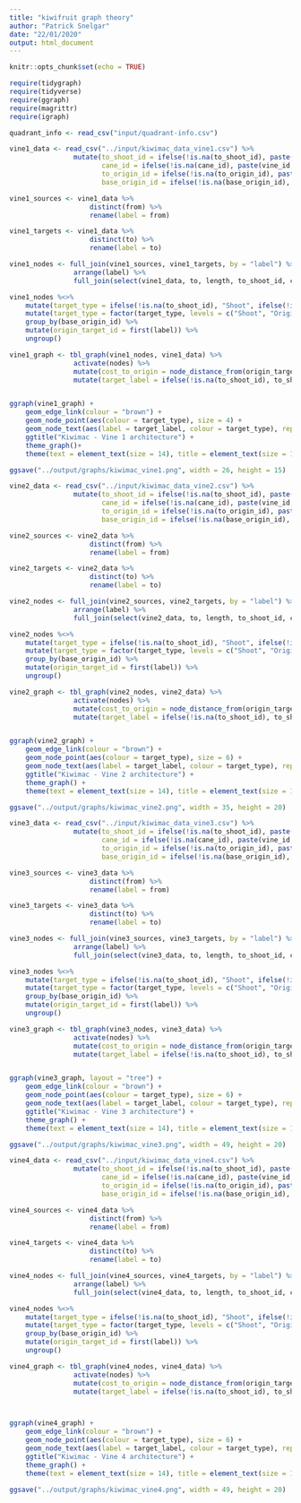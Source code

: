 ---
title: "kiwifruit graph theory"
author: "Patrick Snelgar"
date: "22/01/2020"
output: html_document
---

```{r setup, include=FALSE}
knitr::opts_chunk$set(echo = TRUE)

require(tidygraph)
require(tidyverse)
require(ggraph)
require(magrittr)
require(igraph)
```

```{r data-import, echo=FALSE}

quadrant_info <- read_csv("input/quadrant-info.csv")


```

```{r vine1-tidying, echo=FALSE}

vine1_data <- read_csv("../input/kiwimac_data_vine1.csv") %>%
				mutate(to_shoot_id = ifelse(!is.na(to_shoot_id), paste(vine_id, to_shoot_id, sep = "-"), NA),
					   cane_id = ifelse(!is.na(cane_id), paste(vine_id, cane_id, sep = "-"), NA),
					   to_origin_id = ifelse(!is.na(to_origin_id), paste(vine_id, to_origin_id, sep = "-"), NA),
					   base_origin_id = ifelse(!is.na(base_origin_id), paste(vine_id, base_origin_id, sep = "-"), NA))

vine1_sources <- vine1_data %>%
					distinct(from) %>%
					rename(label = from)

vine1_targets <- vine1_data %>%
					distinct(to) %>%
					rename(label = to)

vine1_nodes <- full_join(vine1_sources, vine1_targets, by = "label") %>%
				arrange(label) %>%
				full_join(select(vine1_data, to, length, to_shoot_id, cane_id, to_origin_id, base_origin_id, notes), by = c("label" = "to"))

vine1_nodes %<>% 
	mutate(target_type = ifelse(!is.na(to_shoot_id), "Shoot", ifelse(!is.na(to_origin_id), "Origin","Junction"))) %>%
	mutate(target_type = factor(target_type, levels = c("Shoot", "Origin", "Junction"))) %>%
	group_by(base_origin_id) %>%
	mutate(origin_target_id = first(label)) %>%
	ungroup()

```

```{r, vine1_viz, echo=FALSE}

vine1_graph <- tbl_graph(vine1_nodes, vine1_data) %>%
				activate(nodes) %>%
				mutate(cost_to_origin = node_distance_from(origin_target_id, weights = length)) %>%
				mutate(target_label = ifelse(!is.na(to_shoot_id), to_shoot_id, to_origin_id))


ggraph(vine1_graph) + 
	geom_edge_link(colour = "brown") +
	geom_node_point(aes(colour = target_type), size = 4) +
	geom_node_text(aes(label = target_label, colour = target_type), repel = TRUE) +
	ggtitle("Kiwimac - Vine 1 architecture") + 
	theme_graph()+
	theme(text = element_text(size = 14), title = element_text(size = 18))

ggsave("../output/graphs/kiwimac_vine1.png", width = 26, height = 15)
```


```{r vine2-tidying, echo=FALSE}

vine2_data <- read_csv("../input/kiwimac_data_vine2.csv") %>%
				mutate(to_shoot_id = ifelse(!is.na(to_shoot_id), paste(vine_id, to_shoot_id, sep = "-"), NA),
					   cane_id = ifelse(!is.na(cane_id), paste(vine_id, cane_id, sep = "-"), NA),
					   to_origin_id = ifelse(!is.na(to_origin_id), paste(vine_id, to_origin_id, sep = "-"), NA),
					   base_origin_id = ifelse(!is.na(base_origin_id), paste(vine_id, base_origin_id, sep = "-"), NA))

vine2_sources <- vine2_data %>%
					distinct(from) %>%
					rename(label = from)

vine2_targets <- vine2_data %>%
					distinct(to) %>%
					rename(label = to)

vine2_nodes <- full_join(vine2_sources, vine2_targets, by = "label") %>%
				arrange(label) %>%
				full_join(select(vine2_data, to, length, to_shoot_id, cane_id, to_origin_id, base_origin_id, notes), by = c("label" = "to"))

vine2_nodes %<>% 
	mutate(target_type = ifelse(!is.na(to_shoot_id), "Shoot", ifelse(!is.na(to_origin_id), "Origin","Junction"))) %>%
	mutate(target_type = factor(target_type, levels = c("Shoot", "Origin", "Junction"))) %>%
	group_by(base_origin_id) %>%
	mutate(origin_target_id = first(label)) %>%
	ungroup()

```

```{r, vine2_viz, echo=FALSE}

vine2_graph <- tbl_graph(vine2_nodes, vine2_data) %>%
				activate(nodes) %>%
				mutate(cost_to_origin = node_distance_from(origin_target_id, weights = length)) %>%
				mutate(target_label = ifelse(!is.na(to_shoot_id), to_shoot_id, to_origin_id))


ggraph(vine2_graph) + 
	geom_edge_link(colour = "brown") +
	geom_node_point(aes(colour = target_type), size = 6) +
	geom_node_text(aes(label = target_label, colour = target_type), repel = TRUE) +
	ggtitle("Kiwimac - Vine 2 architecture") + 
	theme_graph() +
	theme(text = element_text(size = 14), title = element_text(size = 18))

ggsave("../output/graphs/kiwimac_vine2.png", width = 35, height = 20)

```

```{r vine3-tidying, echo=FALSE}

vine3_data <- read_csv("../input/kiwimac_data_vine3.csv") %>%
				mutate(to_shoot_id = ifelse(!is.na(to_shoot_id), paste(vine_id, to_shoot_id, sep = "-"), NA),
					   cane_id = ifelse(!is.na(cane_id), paste(vine_id, cane_id, sep = "-"), NA),
					   to_origin_id = ifelse(!is.na(to_origin_id), paste(vine_id, to_origin_id, sep = "-"), NA),
					   base_origin_id = ifelse(!is.na(base_origin_id), paste(vine_id, base_origin_id, sep = "-"), NA))

vine3_sources <- vine3_data %>%
					distinct(from) %>%
					rename(label = from)

vine3_targets <- vine3_data %>%
					distinct(to) %>%
					rename(label = to)

vine3_nodes <- full_join(vine3_sources, vine3_targets, by = "label") %>%
				arrange(label) %>%
				full_join(select(vine3_data, to, length, to_shoot_id, cane_id, to_origin_id, base_origin_id, notes), by = c("label" = "to"))

vine3_nodes %<>% 
	mutate(target_type = ifelse(!is.na(to_shoot_id), "Shoot", ifelse(!is.na(to_origin_id), "Origin","Junction"))) %>%
	mutate(target_type = factor(target_type, levels = c("Shoot", "Origin", "Junction"))) %>%
	group_by(base_origin_id) %>%
	mutate(origin_target_id = first(label)) %>%
	ungroup()

```

```{r, vine3_viz, echo=FALSE}

vine3_graph <- tbl_graph(vine3_nodes, vine3_data) %>%
				activate(nodes) %>%
				mutate(cost_to_origin = node_distance_from(origin_target_id, weights = length)) %>%
				mutate(target_label = ifelse(!is.na(to_shoot_id), to_shoot_id, to_origin_id))


ggraph(vine3_graph, layout = "tree") + 
	geom_edge_link(colour = "brown") +
	geom_node_point(aes(colour = target_type), size = 6) +
	geom_node_text(aes(label = target_label, colour = target_type), repel = TRUE, size = 6) +
	ggtitle("Kiwimac - Vine 3 architecture") + 
	theme_graph() +
	theme(text = element_text(size = 14), title = element_text(size = 18))

ggsave("../output/graphs/kiwimac_vine3.png", width = 49, height = 20)
```


```{r vine4-tidying, echo=FALSE}

vine4_data <- read_csv("../input/kiwimac_data_vine4.csv") %>%
				mutate(to_shoot_id = ifelse(!is.na(to_shoot_id), paste(vine_id, to_shoot_id, sep = "-"), NA),
					   cane_id = ifelse(!is.na(cane_id), paste(vine_id, cane_id, sep = "-"), NA),
					   to_origin_id = ifelse(!is.na(to_origin_id), paste(vine_id, to_origin_id, sep = "-"), NA),
					   base_origin_id = ifelse(!is.na(base_origin_id), paste(vine_id, base_origin_id, sep = "-"), NA))

vine4_sources <- vine4_data %>%
					distinct(from) %>%
					rename(label = from)

vine4_targets <- vine4_data %>%
					distinct(to) %>%
					rename(label = to)

vine4_nodes <- full_join(vine4_sources, vine4_targets, by = "label") %>%
				arrange(label) %>%
				full_join(select(vine4_data, to, length, to_shoot_id, cane_id, to_origin_id, base_origin_id, notes), by = c("label" = "to"))

vine4_nodes %<>% 
	mutate(target_type = ifelse(!is.na(to_shoot_id), "Shoot", ifelse(!is.na(to_origin_id), "Origin","Junction"))) %>%
	mutate(target_type = factor(target_type, levels = c("Shoot", "Origin", "Junction"))) %>%
	group_by(base_origin_id) %>%
	mutate(origin_target_id = first(label)) %>%
	ungroup()

```

```{r, vine4_viz, echo=FALSE}

vine4_graph <- tbl_graph(vine4_nodes, vine4_data) %>%
				activate(nodes) %>%
				mutate(cost_to_origin = node_distance_from(origin_target_id, weights = length)) %>%
				mutate(target_label = ifelse(!is.na(to_shoot_id), to_shoot_id, to_origin_id))



ggraph(vine4_graph) + 
	geom_edge_link(colour = "brown") +
	geom_node_point(aes(colour = target_type), size = 6) +
	geom_node_text(aes(label = target_label, colour = target_type), repel = TRUE, size = 6) +
	ggtitle("Kiwimac - Vine 4 architecture") + 
	theme_graph() +
	theme(text = element_text(size = 14), title = element_text(size = 18))

ggsave("../output/graphs/kiwimac_vine4.png", width = 49, height = 20)
```

